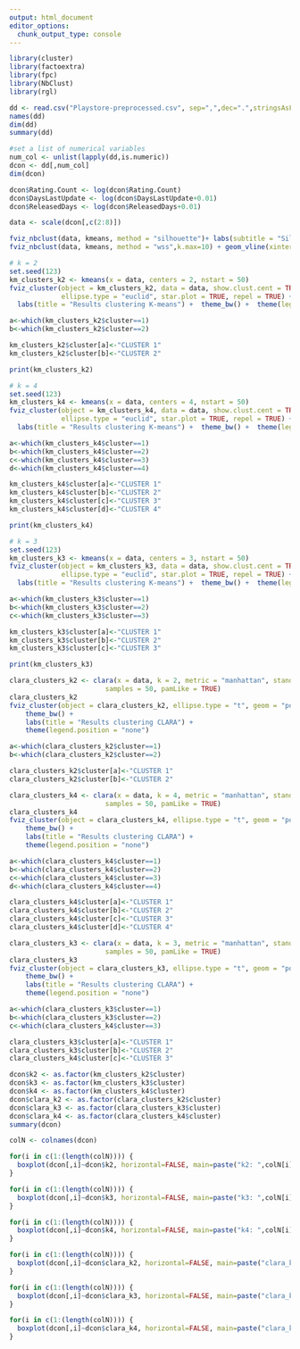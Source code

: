 ---
output: html_document
editor_options: 
  chunk_output_type: console
---

```{r}
library(cluster)
library(factoextra)
library(fpc)
library(NbClust)
library(rgl)
```

```{r}
dd <- read.csv("Playstore-preprocessed.csv", sep=",",dec=".",stringsAsFactors=TRUE)
names(dd)
dim(dd)
summary(dd)

#set a list of numerical variables
num_col <- unlist(lapply(dd,is.numeric))
dcon <- dd[,num_col]
dim(dcon)

dcon$Rating.Count <- log(dcon$Rating.Count)
dcon$DaysLastUpdate <- log(dcon$DaysLastUpdate+0.01)
dcon$ReleasedDays <- log(dcon$ReleasedDays+0.01)

data <- scale(dcon[,c(2:8)])

```

```{r}
fviz_nbclust(data, kmeans, method = "silhouette")+ labs(subtitle = "Silhouette method")
fviz_nbclust(data, kmeans, method = "wss",k.max=10) + geom_vline(xintercept = 4, linetype = 2)+  labs(subtitle = "Elbow method")
```


```{r}
# k = 2
set.seed(123)
km_clusters_k2 <- kmeans(x = data, centers = 2, nstart = 50)
fviz_cluster(object = km_clusters_k2, data = data, show.clust.cent = TRUE,
             ellipse.type = "euclid", star.plot = TRUE, repel = TRUE) +
  labs(title = "Results clustering K-means") +  theme_bw() +  theme(legend.position = "none")

a<-which(km_clusters_k2$cluster==1)
b<-which(km_clusters_k2$cluster==2)

km_clusters_k2$cluster[a]<-"CLUSTER 1"
km_clusters_k2$cluster[b]<-"CLUSTER 2"

print(km_clusters_k2)
```

```{r}
# k = 4
set.seed(123)
km_clusters_k4 <- kmeans(x = data, centers = 4, nstart = 50)
fviz_cluster(object = km_clusters_k4, data = data, show.clust.cent = TRUE,
             ellipse.type = "euclid", star.plot = TRUE, repel = TRUE) +
  labs(title = "Results clustering K-means") +  theme_bw() +  theme(legend.position = "none")

a<-which(km_clusters_k4$cluster==1)
b<-which(km_clusters_k4$cluster==2)
c<-which(km_clusters_k4$cluster==3)
d<-which(km_clusters_k4$cluster==4)

km_clusters_k4$cluster[a]<-"CLUSTER 1"
km_clusters_k4$cluster[b]<-"CLUSTER 2"
km_clusters_k4$cluster[c]<-"CLUSTER 3"
km_clusters_k4$cluster[d]<-"CLUSTER 4"

print(km_clusters_k4)
```

```{r}
# k = 3
set.seed(123)
km_clusters_k3 <- kmeans(x = data, centers = 3, nstart = 50)
fviz_cluster(object = km_clusters_k3, data = data, show.clust.cent = TRUE,
             ellipse.type = "euclid", star.plot = TRUE, repel = TRUE) +
  labs(title = "Results clustering K-means") +  theme_bw() +  theme(legend.position = "none")

a<-which(km_clusters_k3$cluster==1)
b<-which(km_clusters_k3$cluster==2)
c<-which(km_clusters_k3$cluster==3)

km_clusters_k3$cluster[a]<-"CLUSTER 1"
km_clusters_k3$cluster[b]<-"CLUSTER 2"
km_clusters_k3$cluster[c]<-"CLUSTER 3"

print(km_clusters_k3)
```


```{r}
clara_clusters_k2 <- clara(x = data, k = 2, metric = "manhattan", stand = TRUE,
                        samples = 50, pamLike = TRUE)
clara_clusters_k2
fviz_cluster(object = clara_clusters_k2, ellipse.type = "t", geom = "point",pointsize = 2.5) +
    theme_bw() +
    labs(title = "Results clustering CLARA") +
    theme(legend.position = "none")

a<-which(clara_clusters_k2$cluster==1)
b<-which(clara_clusters_k2$cluster==2)

clara_clusters_k2$cluster[a]<-"CLUSTER 1"
clara_clusters_k2$cluster[b]<-"CLUSTER 2"
```

```{r}
clara_clusters_k4 <- clara(x = data, k = 4, metric = "manhattan", stand = TRUE,
                        samples = 50, pamLike = TRUE)
clara_clusters_k4
fviz_cluster(object = clara_clusters_k4, ellipse.type = "t", geom = "point",pointsize = 2.5) +
    theme_bw() +
    labs(title = "Results clustering CLARA") +
    theme(legend.position = "none")

a<-which(clara_clusters_k4$cluster==1)
b<-which(clara_clusters_k4$cluster==2)
c<-which(clara_clusters_k4$cluster==3)
d<-which(clara_clusters_k4$cluster==4)

clara_clusters_k4$cluster[a]<-"CLUSTER 1"
clara_clusters_k4$cluster[b]<-"CLUSTER 2"
clara_clusters_k4$cluster[c]<-"CLUSTER 3"
clara_clusters_k4$cluster[d]<-"CLUSTER 4"
```

```{r}
clara_clusters_k3 <- clara(x = data, k = 3, metric = "manhattan", stand = TRUE,
                        samples = 50, pamLike = TRUE)
clara_clusters_k3
fviz_cluster(object = clara_clusters_k3, ellipse.type = "t", geom = "point",pointsize = 2.5) +
    theme_bw() +
    labs(title = "Results clustering CLARA") +
    theme(legend.position = "none")

a<-which(clara_clusters_k3$cluster==1)
b<-which(clara_clusters_k3$cluster==2)
c<-which(clara_clusters_k4$cluster==3)

clara_clusters_k3$cluster[a]<-"CLUSTER 1"
clara_clusters_k3$cluster[b]<-"CLUSTER 2"
clara_clusters_k4$cluster[c]<-"CLUSTER 3"
```


```{r}
dcon$k2 <- as.factor(km_clusters_k2$cluster)
dcon$k3 <- as.factor(km_clusters_k3$cluster)
dcon$k4 <- as.factor(km_clusters_k4$cluster)
dcon$clara_k2 <- as.factor(clara_clusters_k2$cluster)
dcon$clara_k3 <- as.factor(clara_clusters_k3$cluster)
dcon$clara_k4 <- as.factor(clara_clusters_k4$cluster)
summary(dcon)

colN <- colnames(dcon)

for(i in c(1:(length(colN)))) {
  boxplot(dcon[,i]~dcon$k2, horizontal=FALSE, main=paste("k2: ",colN[i]))
}

for(i in c(1:(length(colN)))) {
  boxplot(dcon[,i]~dcon$k3, horizontal=FALSE, main=paste("k3: ",colN[i]))
}

for(i in c(1:(length(colN)))) {
  boxplot(dcon[,i]~dcon$k4, horizontal=FALSE, main=paste("k4: ",colN[i]))
}

for(i in c(1:(length(colN)))) {
  boxplot(dcon[,i]~dcon$clara_k2, horizontal=FALSE, main=paste("clara_k2: ",colN[i]))
}

for(i in c(1:(length(colN)))) {
  boxplot(dcon[,i]~dcon$clara_k3, horizontal=FALSE, main=paste("clara_k3: ",colN[i]))
}

for(i in c(1:(length(colN)))) {
  boxplot(dcon[,i]~dcon$clara_k4, horizontal=FALSE, main=paste("clara_k4: ",colN[i]))
}

```
